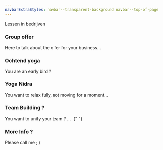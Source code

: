 ```yaml
---
navbarExtraStyles: navbar--transparent-background navbar--top-of-page
---
```


<Section>
  <Background imageName="meditation.jpg" className="vh-50 w-100">
    <SectionFooter className="text--light text--emphasized ml-3">
      Lessen in bedrijven
    </SectionFooter>
  </Background>
  <Content className="vh-50 w-100">
    <h3> Group offer </h3>
    Here to talk about the offer for your business...
  </Content>
</Section>

<Section>
  <Content className="w-50">
    <h3>Ochtend yoga</h3>
    You are an early bird ?
  </Content>
  <Content className="vh-30 w-50 pl-0 pr-0">
    <Image name="nature-chill.JPG" />
  </Content>

  <Content className="vh-30 w-50 pl-0 pr-0">
    <Image name="nature-chill.JPG" />
  </Content>
  <Content className="w-50">
    <h3>Yoga Nidra</h3>
    You want to relax fully, not moving for a moment...
  </Content>
</Section>

<Section>
<Content className="vh-100 w-50">
  <h3>Team Building ?</h3>
  You want to unify your team ? ...
</Content>
<Content className="vh-100 w-50">
  <Image name="nature-chill.JPG" />
</Content>{" "}

</Section>

<Section>  
    <Content className="vh-100 w-50">
      <Image name="nature-chill.JPG"/>
    </Content>

  <Content className="vh-100 w-50">
     <h3>More Info ?</h3>
    Please call me ; )
  </Content>  
</Section>
